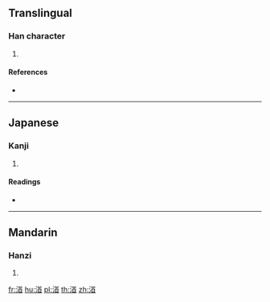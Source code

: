 {{character info/new}}
==Translingual==

===Han character===
{{Han char|rn=85|rad=水|as=09|sn=12|four=|canj=ETHU|ids=⿰氵首}}

# {{defn|Han|sort=水09}}

====References====
* {{Han ref|kx=0633.460|dkj=17762|dj=1040.050|hdz=31686.050|uh=6E1E|ud=28190}}

----

==Japanese==

===Kanji===
{{ja-kanji|grade=|rs=水09}}

# {{defn|lang=ja|sort=水09}}

====Readings====
* {{ja-readings|on=[[しゅう]] (shū), [[じゅ]] (ju)|kun=[[みなもと]] (minamoto)}}

----

==Mandarin==

===Hanzi===
{{cmn-hanzi|pin=[[qiú]] ([[qiu2]]), [[wù]] ([[wu4]])|wg=ch'iu<sup>2</sup>, wu<sup>4</sup>}}

# {{defn|lang=cmn|sort=水09}}

[[fr:渞]]
[[hu:渞]]
[[pl:渞]]
[[th:渞]]
[[zh:渞]]